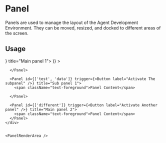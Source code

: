 
<Meta title="Panels/All About Panels" />

# Panel
Panels are used to manage the layout of the Agent Development Environment. They can be moved, resized, and docked to different areas of the screen.

## Usage

<div className="flex flex-col gap-4">
  <PanelManager>
    <div className="gap-3 flex">
      <Panel id={['test']} trigger={<Button label="Activate Panel 1" />} title="Main panel 1">
        <PanelBar
          actions={(
            <Button variant="secondary" label="Button 1" />
          )}
        >
        </PanelBar>

      </Panel>

      <Panel id={['test', 'data']} trigger={<Button label="Activate The subpanel" />} title="Sub panel 1">
        <span className="text-foreground">Panel Content</span>

      </Panel>

      <Panel id={['different']} trigger={<Button label="Activate Another panel" />} title="Main panel 2">
        <span className="text-foreground">Panel Content</span>
      </Panel>
    </div>


    <PanelRenderArea />

  </PanelManager>
</div>

